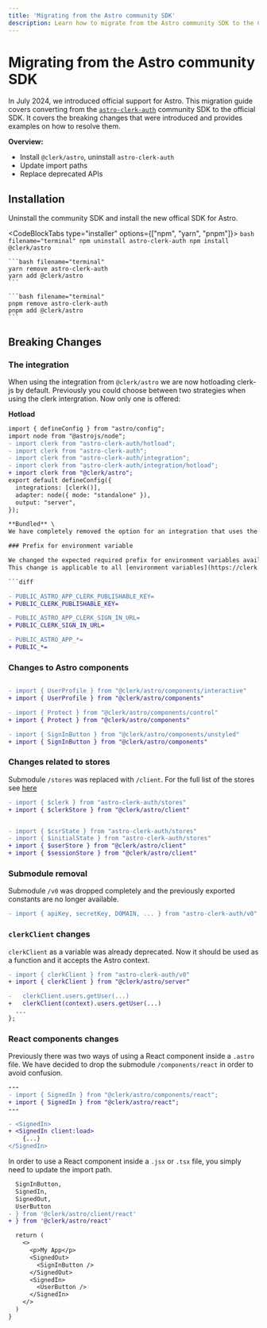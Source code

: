 ```yaml
---
title: 'Migrating from the Astro community SDK'
description: Learn how to migrate from the Astro community SDK to the Clerk Astro SDK.
---
```


# Migrating from the Astro community SDK

In July 2024, we introduced official support for Astro. This migration guide covers converting from the [`astro-clerk-auth`](https://github.com/panteliselef/astro-with-clerk-auth) community SDK to the official SDK. It covers the breaking changes that were introduced and provides examples on how to resolve them.


**Overview:**
- Install `@clerk/astro`, uninstall `astro-clerk-auth`
- Update import paths
- Replace deprecated APIs

## Installation

Uninstall the community SDK and install the new offical SDK for Astro.

<CodeBlockTabs type="installer" options={["npm", "yarn", "pnpm"]}>
    ```bash filename="terminal"
    npm uninstall astro-clerk-auth
    npm install @clerk/astro
    ```

    ```bash filename="terminal"
    yarn remove astro-clerk-auth
    yarn add @clerk/astro
    ```

    ```bash filename="terminal"
    pnpm remove astro-clerk-auth
    pnpm add @clerk/astro
    ```
</CodeBlockTabs>

## Breaking Changes

### The integration

When using the integration from `@clerk/astro` we are now hotloading clerk-js by default.
Previously you could choose between two strategies when using the clerk intergration. Now only one is offered:

**Hotload** 

```diff
import { defineConfig } from "astro/config";
import node from "@astrojs/node";
- import clerk from "astro-clerk-auth/hotload";
- import clerk from "astro-clerk-auth";
- import clerk from "astro-clerk-auth/integration";
- import clerk from "astro-clerk-auth/integration/hotload";
+ import clerk from "@clerk/astro";
export default defineConfig({
  integrations: [clerk()],
  adapter: node({ mode: "standalone" }),
  output: "server",
});

**Bundled** \
We have completely removed the option for an integration that uses the bundled clerk-js variant

### Prefix for environment variable

We changed the expected required prefix for environment variables available in client-side code. This was to align with [best practises](https://docs.astro.build/en/guides/environment-variables/) by Astro.
This change is applicable to all [environment variables](https://clerk.com/docs/deployments/clerk-environment-variables) Clerk supports.

```diff

- PUBLIC_ASTRO_APP_CLERK_PUBLISHABLE_KEY=
+ PUBLIC_CLERK_PUBLISHABLE_KEY=

- PUBLIC_ASTRO_APP_CLERK_SIGN_IN_URL=
+ PUBLIC_CLERK_SIGN_IN_URL=

- PUBLIC_ASTRO_APP_*=
+ PUBLIC_*=

```


### Changes to Astro components

```diff

- import { UserProfile } from "@clerk/astro/components/interactive"
+ import { UserProfile } from "@clerk/astro/components"

- import { Protect } from "@clerk/astro/components/control"
+ import { Protect } from "@clerk/astro/components"

- import { SignInButton } from "@clerk/astro/components/unstyled"
+ import { SignInButton } from "@clerk/astro/components"

```

### Changes related to stores

Submodule `/stores` was replaced with `/client`. For the full list of the stores see [here](docs/references/astro/overview#client-side-helpers)

```diff
- import { $clerk } from "astro-clerk-auth/stores"
+ import { $clerkStore } from "@clerk/astro/client"


- import { $csrState } from "astro-clerk-auth/stores"
- import { $initialState } from "astro-clerk-auth/stores"
+ import { $userStore } from "@clerk/astro/client"
+ import { $sessionStore } from "@clerk/astro/client"
```

### Submodule removal

Submodule `/v0` was dropped completely and the previously exported constants are no longer available.

```diff
- import { apiKey, secretKey, DOMAIN, ... } from "astro-clerk-auth/v0"
```

### `clerkClient` changes

`clerkClient` as a variable was already deprecated. Now it should be used as a function and it accepts the Astro context.

```diff
- import { clerkClient } from "astro-clerk-auth/v0"
+ import { clerkClient } from "@clerk/astro/server"

-   clerkClient.users.getUser(...)
+   clerkClient(context).users.getUser(...)
  ...
};
```

### React components changes

Previously there was two ways of using a React component inside a `.astro` file. We have decided to drop the submodule `/components/react` in order to avoid confusion.

```diff
---
- import { SignedIn } from "@clerk/astro/components/react";
+ import { SignedIn } from "@clerk/astro/react";
---

- <SignedIn>
+ <SignedIn client:load>
    {...}
</SignedIn>
```

In order to use a React component inside a `.jsx` or `.tsx` file, you simply need to update the import path.

```diff
  SignInButton,
  SignedIn,
  SignedOut,
  UserButton
- } from '@clerk/astro/client/react'
+ } from '@clerk/astro/react'

  return (
    <>
      <p>My App</p>
      <SignedOut>
        <SignInButton />
      </SignedOut>
      <SignedIn>
        <UserButton />
      </SignedIn>
    </>
  )
}
``` 
